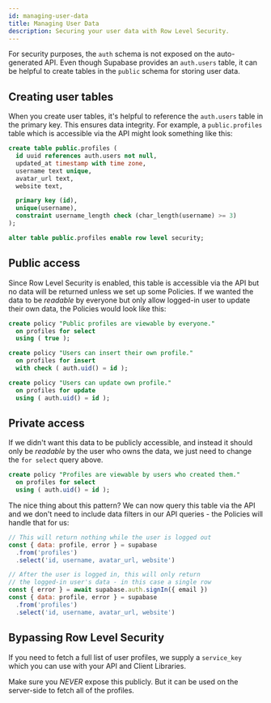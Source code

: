 ```yaml
---
id: managing-user-data
title: Managing User Data
description: Securing your user data with Row Level Security.
---
```


For security purposes, the `auth` schema is not exposed on the auto-generated API. 
Even though Supabase provides an `auth.users` table, it can be helpful to create tables in the `public` schema for storing user data.

## Creating user tables

When you create user tables, it's helpful to reference the `auth.users` table in the primary key. This ensures data integrity.
For example, a `public.profiles` table which is accessible via the API might look something like this:

```sql
create table public.profiles (
  id uuid references auth.users not null,
  updated_at timestamp with time zone,
  username text unique,
  avatar_url text,
  website text,

  primary key (id),
  unique(username),
  constraint username_length check (char_length(username) >= 3)
);

alter table public.profiles enable row level security;
```


## Public access

Since Row Level Security is enabled, this table is accessible via the API but no data will be returned unless we set up some Policies. 
If we wanted the data to be _readable_ by everyone but only allow logged-in user to update their own data, the Policies would look like this:

```sql
create policy "Public profiles are viewable by everyone."
  on profiles for select
  using ( true );

create policy "Users can insert their own profile."
  on profiles for insert
  with check ( auth.uid() = id );

create policy "Users can update own profile."
  on profiles for update
  using ( auth.uid() = id );
```

## Private access

If we didn't want this data to be publicly accessible, and instead it should only be _readable_ by the user who owns the data, we just need to change the `for select` query above.

```sql
create policy "Profiles are viewable by users who created them."
  on profiles for select
  using ( auth.uid() = id );
```

The nice thing about this pattern? We can now query this table via the API and we don't need to include data filters in our API queries - the Policies will handle that for us:

```js
// This will return nothing while the user is logged out
const { data: profile, error } = supabase
  .from('profiles')
  .select('id, username, avatar_url, website')

// After the user is logged in, this will only return 
// the logged-in user's data - in this case a single row
const { error } = await supabase.auth.signIn({ email })
const { data: profile, error } = supabase
  .from('profiles')
  .select('id, username, avatar_url, website')
```

## Bypassing Row Level Security 

If you need to fetch a full list of user profiles, we supply a `service_key` which you can use with your API and Client Libraries. 

Make sure you _NEVER_ expose this publicly. But it can be used on the server-side to fetch all of the profiles.